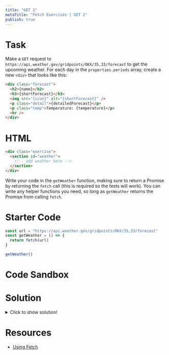 ```yaml
---
title: "GET 2"
metaTitle: "Fetch Exercises | GET 2"
publish: true
---
```


# Task

Make a `GET` request to `https://api.weather.gov/gridpoints/OKX/35,33/forecast` to get the upcoming weather. For each day in the `properties.periods` array, create a new `<div>` that looks like this:

```html
<div class="forecast">
  <h2>{name}</h2>
  <h3>{shortForecast}</h3>
  <img src="{icon}" alt="{shortForecast}" />
  <p class="detail">{detailedForecast}</p>
  <p class="temp">Temperature: {temperature}</p>
  <hr />
</div>
```

# HTML

```html
<div class="exercise">
  <section id="weather">
    <!-- add weather here -->
  </section>
</div>
```

Write your code in the `getWeather` function, making sure to return a Promise by returning the `fetch` call (this is required so the tests will work). You can write any helper functions you need, so long as `getWeather` returns the Promise from calling `fetch`.

# Starter Code

```javascript
const url = "https://api.weather.gov/gridpoints/OKX/35,33/forecast"
const getWeather = () => {
  return fetch(url)
}

getWeather()
```

# Code Sandbox
<Sandbox src="/fetch-02" />

# Solution

<details>
  <summary>Click to show solution!</summary>

```javascript
const url = "https://api.weather.gov/gridpoints/OKX/35,33/forecast"
const weatherContainer = document.querySelector("#weather")

const getWeather = () => {
  return fetch(url)
    .then(r => r.json())
    .then(weatherData => {
      weatherData.properties.periods.forEach(renderForecast)
    })
}

const renderForecast = forecast => {
  const div = document.createElement("div")
  div.className = "forecast"
  div.innerHTML = `
  <h2>${forecast.name}</h2>
  <h3>${forecast.shortForecast}</h3>
  <img src="${forecast.icon}" alt="${forecast.shortForecast}" />
  <p class="detail">${forecast.detailedForecast}</p>
  <p class="temp">Temperature: ${forecast.temperature}</p>
  <hr />
  `
  weatherContainer.append(div)
}

getWeather()
```

</details>

# Resources

- [Using Fetch](https://developer.mozilla.org/en-US/docs/Web/API/Fetch_API/Using_Fetch)
